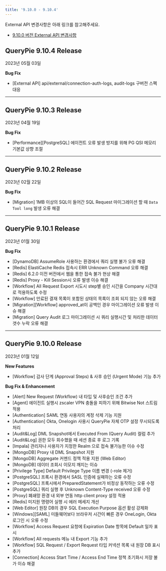 ```yaml
---
title: '9.10.0 - 9.10.4'
---
```




<Callout type="info">
External API 변경사항은 아래 링크를 참고해주세요.
</Callout>

* [9.10.0 버전 External API 변경사항](https://chequer.atlassian.net/wiki/spaces/QM/pages/544375624)

## QueryPie 9.10.4 Release

2023년 05월 03일

**Bug Fix**

* [External API] api/external/connection-auth-logs, audit-logs 구버전 스펙 대응
---

## QueryPie 9.10.3 Release

2023년 04월 19일

**Bug Fix**

* [Performance][PostgreSQL] 에이전트 오류 발생 방지를 위해 PG QSI 메모리 기본값 상향 조절
---

## QueryPie 9.10.2 Release

2023년 02월 22일

**Bug Fix**

* [Migration] 1MB 이상의 SQL이 들어간 SQL Request 마이그레이션 할 때 `Data Tool long` 발생 오류 해결
---

## QueryPie 9.10.1 Release

2023년 01월 30일

**Bug Fix**

* [DynamoDB] AssumeRole 사용하는 환경에서 쿼리 실행 불가 오류 해결
* [Redis] ElastiCache Redis 접속시 ERR Unknown Command 오류 해결
* [Redis] 6.2.0 이전 버전에서 웹을 통한 접속 불가 현상 해결
* [Redis] Proxy - Kill Session시 오류 발생 이슈 해결
* [Workflow] All Request Export 시도시 step별 승인 시간을 Company 시간대로 적용하도록 수정
* [Workflow] 만료된 결재 목록이 포함된 상태의 목록이 조회 되지 않는 오류 해결
* [Migration][Workflow] approved_at이 공백인 경우 마이그레이션 오류 발생 이슈 해결
* [Migration] Query Audit 로그 마이그레이션 시 쿼리 실행시간 및 처리한 데이터 갯수 누락 오류 해결
---

## QueryPie 9.10.0 Release

2023년 01월 12일

**New Features**

* [Workflow] 감사 단계 (Approval Steps) & 사후 승인 (Urgent Mode) 기능 추가

**Bug Fix & Enhancement**

* [Alert] New Request (Workflow) 내 타입 및 사후승인 조건 추가
* [Agent] 에이전트 실행시 zscaler VPN 충돌을 피하기 위해 Bitwise Not 스트림 적용
* [Authentication] SAML 연동 사용자의 계정 삭제 기능 지원 
* [Authentication] Okta, Onelogin 사용시 QueryPie 자체 OTP 설정 무시되도록 처리 
* [Audit&Log] DML Snapshot에서 Executed From (Query Audit) 컬럼 추가
* [Audit&Log] 권한 모두 회수했을 때 세션 종료 후 로그 기록
* [Impala] 관리자나 사용자가 지정한 Realm 으로 접속 불가능한 이슈 수정
* [MongoDB] Proxy 내 DML Snapshot 지원
* [MongoDB] Aggregate 커멘드 정책 적용 지원 (Web Editor)
* [MongoDB] 데이터 조회시 이모지 깨지는 이슈
* [Privilege Type] Default Privilege Type 이름 변경 (-role 제거)
* [PostgreSQL] 프록시 환경에서 SASL 인증에 실패하는 오류 수정
* [PostgreSQL] 프록시에서 PreparedStatement가 비정상 동작하는 오류 수정
* [PostgreSQL] 쿼리 실행 후 Unknown Content-Type received 오류 수정
* [Proxy] 폐쇄망 환경 내 외부 연동 http client proxy 설정 적용
* [Redis] 미지원 명령어 실행 시 에러 메세지 개선
* [Web Editor] 원장 DB의 경우 SQL Execution Purpose 옵션 활성 강제화
* [Windows][SAML] 미들웨어보다 브라우저 시간이 빠른 경우 OneLogin, Okta 로그인 시 오류 수정
* [Workflow] Access Request 요청에 Expiration Date 항목에 Default 일자 표시 
* [Workflow] All requests 메뉴 내 Export 기능 추가
* [Workflow] SQL Request / Export Request 타입 커넥션 목록 내 원장 DB 표시 추가
* [Connection] Access Start Time / Access End Time 정책 초기화시 저장 불가 이슈 해결

